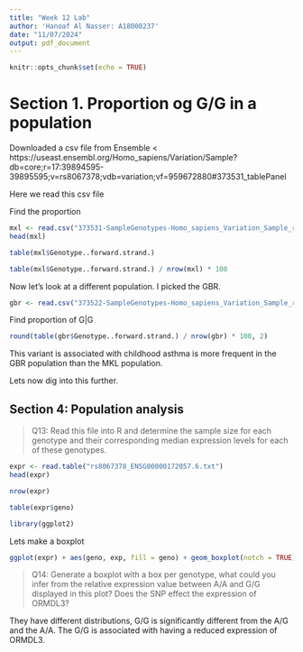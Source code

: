 ```yaml
---
title: "Week 12 Lab"
author: 'Hanoaf Al Nasser: A18008237'
date: "11/07/2024"
output: pdf_document
---
```


```r
knitr::opts_chunk$set(echo = TRUE)
```


# Section 1. Proportion og G/G in a population 

Downloaded a csv file from Ensemble < 
https://useast.ensembl.org/Homo_sapiens/Variation/Sample?db=core;r=17:39894595-39895595;v=rs8067378;vdb=variation;vf=959672880#373531_tablePanel

Here we read this csv file 


Find the proportion 

```r
mxl <- read.csv("373531-SampleGenotypes-Homo_sapiens_Variation_Sample_rs8067378.csv")
head(mxl)
```
```r
table(mxl$Genotype..forward.strand.)
```

```r
table(mxl$Genotype..forward.strand.) / nrow(mxl) * 100
```

Now let's look at a different population. I picked the GBR. 

```r
gbr <- read.csv("373522-SampleGenotypes-Homo_sapiens_Variation_Sample_rs8067378.csv")
```

Find proportion of G|G

```r
round(table(gbr$Genotype..forward.strand.) / nrow(gbr) * 100, 2)
```


This variant is associated with childhood asthma is more frequent in the GBR population than the MKL population. 

Lets now dig into this further.

## Section 4: Population analysis 

> Q13: Read this file into R and determine the sample size for each genotype and their corresponding median expression levels for each of these genotypes.


```r
expr <- read.table("rs8067378_ENSG00000172057.6.txt")
head(expr)

```

```r
nrow(expr)
```

```r
table(expr$geno)
```

```r
library(ggplot2)

```
 
 
Lets make a boxplot 

```r
ggplot(expr) + aes(geno, exp, fill = geno) + geom_boxplot(notch = TRUE)
```


> Q14: Generate a boxplot with a box per genotype, what could you infer from the relative expression value between A/A and G/G displayed in this plot? Does the SNP effect the expression of ORMDL3?

They have different distributions, G/G is significantly different from the A/G and the A/A. The G/G is associated with having a reduced expression of ORMDL3. 











